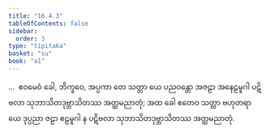 ```yaml
---
title: "16.4.3"
tableOfContents: false
sidebar:
  order: 3
type: "tipitaka"
basket: "su"
book: "a1"
---
```



<DynamicBreadcrumb />

<Division number="324" book="a1" e="ch" v="15" p="37">

<Paragraph number="415" book="a1">
…  ဧဝမေဝံ ခေါ, ဘိက္ခဝေ, အပ္ပကာ တေ သတ္တာ ယေ ပညဝန္တော အဇဠာ အနေဠမူဂါ ပဋိဗလာ သုဘာသိတဒုဗ္ဘာသိတဿ အတ္ထမညာတုံ; အထ ခေါ ဧတေဝ သတ္တာ ဗဟုတရာ ယေ ဒုပ္ပညာ ဇဠာ ဧဠမူဂါ န ပဋိဗလာ သုဘာသိတဒုဗ္ဘာသိတဿ အတ္ထမညာတုံ.
</Paragraph>
</Division>